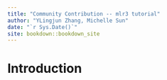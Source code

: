 ```yaml
--- 
title: "Community Contribution -- mlr3 tutorial"
author: "YLingjun Zhang, Michelle Sun"
date: "`r Sys.Date()`"
site: bookdown::bookdown_site
---
```


# Introduction

